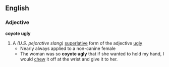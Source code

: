 == English ==
=== Adjective ===
'''coyote ugly'''
# A ''(U.S. pejorative slang)'' [[superlative]] form of the adjective [[ugly]]
#* Nearly always applied to a non-canine female
#* The woman was so '''coyote ugly''' that if she wanted to hold my hand, I would [[chew]] it off at the wrist and give it to her.